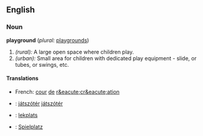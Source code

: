 ==English==

===Noun===
'''playground'''   (''plural:'' [[playgrounds]])
#''(rural):'' A large open space where children play.
#''(urban):'' Small area for children with dedicated play equipment - slide, or tubes, or swings, etc.

====Translations====
*French: [[cour]] [[de]] [[r&eacute;cr&eacute;ation]]
*{{hu}}: [[játszótér]] [[:hu:játszótér|játszótér]]
*{{sv}}: [[lekplats]]
*{{de}}: [[Spielplatz]]
